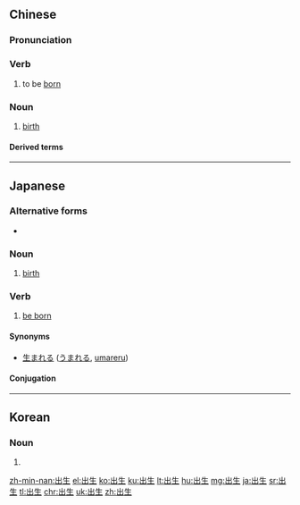 ==Chinese==
{{zh-forms}}

===Pronunciation===
{{zh-pron
|m=chūshēng
|ma=Zh-chusheng.ogg
|c=ceot1 saang1
|h=pfs=chhut-sên
|mn=xm,qz,tp:chhut-siⁿ/zz,kh:chhut-seⁿ/xm,zz:chhut-seng/qz:chhut-sng
|cat=v,n
}}

===Verb===
{{zh-verb}}

# to be [[born]]
#: {{zh-x|你 在 哪兒{r} 出生 的？|Where were you '''born'''?}}

===Noun===
{{zh-noun}}

# [[birth]]

====Derived terms====
{{zh-der|出生證/出生证|出生證明書/出生证明书}}

{{zh-cat|Elementary}}

----

==Japanese==
{{ja-kanjitab|しゅつ|せい|k1=しゅっ|yomi=on}}

===Alternative forms===
* {{l|ja|しゅっせい|tr=shussei}}

===Noun===
{{ja-noun|しゅっしょう}}

# [[birth]]

===Verb===
{{ja-verb-suru|しゅっしょう}}

# [[be born]]

====Synonyms====
* [[生まれる]] ([[うまれる]], [[umareru]])

====Conjugation====
{{ja-suru|しゅっしょう}}

----

==Korean==
{{ko-hanjatab}}

===Noun===
{{ko-noun|hj|hangeul=출생}}

# {{hanja form of|출생|[[birth]]}}

[[zh-min-nan:出生]]
[[el:出生]]
[[ko:出生]]
[[ku:出生]]
[[lt:出生]]
[[hu:出生]]
[[mg:出生]]
[[ja:出生]]
[[sr:出生]]
[[tl:出生]]
[[chr:出生]]
[[uk:出生]]
[[zh:出生]]